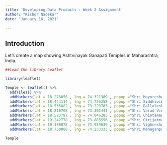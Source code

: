 ---
title: 'Developing Data Products : Week 2 Assignment'
author: "Kishor Nadekar"
date: "January 16, 2021"

---


## Introduction
Let's create a map showing Ashtvinayak Ganapati Temples in Maharashtra, India.

```{r , eval=TRUE}
##Load the library Leaflet

library(leaflet)

Temple <- leaflet() %>%
  addTiles() %>%
  addMarkers(lat = 18.276056 , lng = 74.321389 , popup ="Shri Mayureshwar Temple") %>%
  addMarkers(lat = 18.444114 , lng = 74.726258 , popup ="Shri Siddhivinayak Temple") %>%
  addMarkers(lat = 18.535882 , lng = 73.223785 , popup ="Shri Ballaleshwar Temple")  %>%
  addMarkers(lat = 18.810708 , lng = 73.301441 , popup ="Shri Varad Vinayak Temple") %>%
  addMarkers(lat = 18.523797 , lng = 74.046283 , popup ="Shri Chintamani Temple") %>%
  addMarkers(lat = 19.242778 , lng = 73.885556 , popup ="Shri Girijatmaj Temple") %>%
  addMarkers(lat = 19.188075 , lng = 73.959639 , popup ="Shri Vighneshwar Temple") %>%
  addMarkers(lat = 18.750000 , lng = 74.233333 , popup ="Shri Mahaganpati Temple")

Temple


```
